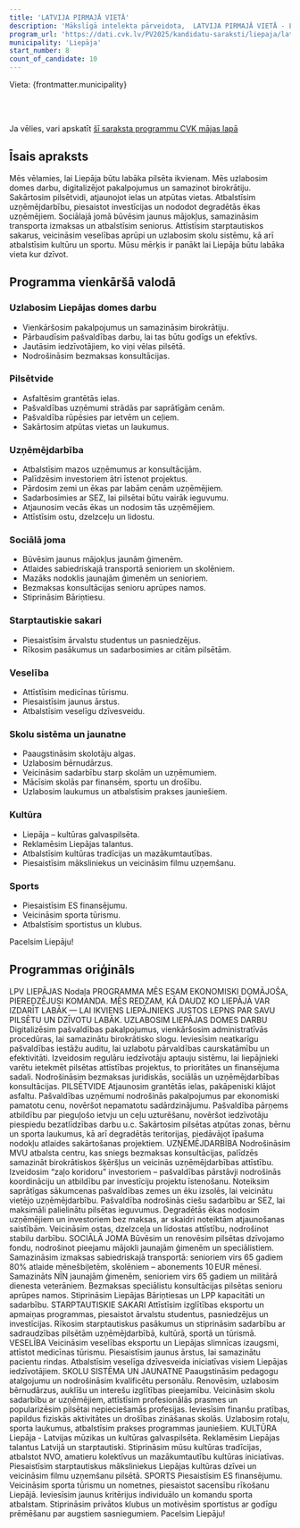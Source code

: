 ```yaml
---
title: 'LATVIJA PIRMAJĀ VIETĀ'
description: 'Mākslīgā intelekta pārveidota,  LATVIJA PIRMAJĀ VIETĀ - Liepāja programma vienkāršā valodā'
program_url: 'https://dati.cvk.lv/PV2025/kandidatu-saraksti/liepaja/latvija-pirmaja-vieta'
municipality: 'Liepāja'
start_number: 8
count_of_candidate: 10
---
```



Vieta: {frontmatter.municipality}<br/>

<Badge text="Pašvaldības pakalpojumu digitalizācija" variant="note" size="small" /> <Badge text="Ielu atjaunošana un labiekārtošana" variant="note" size="small" /> <Badge text="Uzņēmējdarbības atbalsts un investīciju piesaiste" variant="note" size="small" /> <Badge text="Mājokļu pieejamība un sociālā atbalsta palielināšana" variant="note" size="small" /> <Badge text="Izglītības un kultūras attīstība" variant="note" size="small" />

<br/><br/> 

<Card title='Šis ir mākslīga intelekta ģenerēts apraksts' icon='starlight'>
    Ja vēlies, vari apskatīt <a href={frontmatter.program_url} target='_blank'>šī saraksta programmu CVK mājas lapā</a>
    </Card>

## Īsais apraksts

Mēs vēlamies, lai Liepāja būtu labāka pilsēta ikvienam. Mēs uzlabosim domes darbu, digitalizējot pakalpojumus un samazinot birokrātiju. Sakārtosim pilsētvidi, atjaunojot ielas un atpūtas vietas. Atbalstīsim uzņēmējdarbību, piesaistot investīcijas un nododot degradētās ēkas uzņēmējiem. Sociālajā jomā būvēsim jaunus mājokļus, samazināsim transporta izmaksas un atbalstīsim seniorus. Attīstīsim starptautiskos sakarus, veicināsim veselības aprūpi un uzlabosim skolu sistēmu, kā arī atbalstīsim kultūru un sportu. Mūsu mērķis ir panākt lai Liepāja būtu labāka vieta kur dzīvot.

## Programma vienkāršā valodā

### Uzlabosim Liepājas domes darbu

*   Vienkāršosim pakalpojumus un samazināsim birokrātiju.
*   Pārbaudīsim pašvaldības darbu, lai tas būtu godīgs un efektīvs.
*   Jautāsim iedzīvotājiem, ko viņi vēlas pilsētā.
*   Nodrošināsim bezmaksas konsultācijas.

### Pilsētvide

*   Asfaltēsim grantētās ielas.
*   Pašvaldības uzņēmumi strādās par saprātīgām cenām.
*   Pašvaldība rūpēsies par ietvēm un ceļiem.
*   Sakārtosim atpūtas vietas un laukumus.

### Uzņēmējdarbība

*   Atbalstīsim mazos uzņēmumus ar konsultācijām.
*   Palīdzēsim investoriem ātri īstenot projektus.
*   Pārdosim zemi un ēkas par labām cenām uzņēmējiem.
*   Sadarbosimies ar SEZ, lai pilsētai būtu vairāk ieguvumu.
*   Atjaunosim vecās ēkas un nodosim tās uzņēmējiem.
*   Attīstīsim ostu, dzelzceļu un lidostu.

### Sociālā joma

*   Būvēsim jaunus mājokļus jaunām ģimenēm.
*   Atlaides sabiedriskajā transportā senioriem un skolēniem.
*   Mazāks nodoklis jaunajām ģimenēm un senioriem.
*   Bezmaksas konsultācijas senioru aprūpes namos.
*   Stiprināsim Bāriņtiesu.

### Starptautiskie sakari

*   Piesaistīsim ārvalstu studentus un pasniedzējus.
*   Rīkosim pasākumus un sadarbosimies ar citām pilsētām.

### Veselība

*   Attīstīsim medicīnas tūrismu.
*   Piesaistīsim jaunus ārstus.
*   Atbalstīsim veselīgu dzīvesveidu.

### Skolu sistēma un jaunatne

*   Paaugstināsim skolotāju algas.
*   Uzlabosim bērnudārzus.
*   Veicināsim sadarbību starp skolām un uzņēmumiem.
*   Mācīsim skolās par finansēm, sportu un drošību.
*   Uzlabosim laukumus un atbalstīsim prakses jauniešiem.

### Kultūra

*   Liepāja – kultūras galvaspilsēta.
*   Reklamēsim Liepājas talantus.
*   Atbalstīsim kultūras tradīcijas un mazākumtautības.
*   Piesaistīsim māksliniekus un veicināsim filmu uzņemšanu.

### Sports

*   Piesaistīsim ES finansējumu.
*   Veicināsim sporta tūrismu.
*   Atbalstīsim sportistus un klubus.

Pacelsim Liepāju!

## Programmas oriģināls

LPV LIEPĀJAS Nodaļa
PROGRAMMA
MĒS ESAM EKONOMISKI DOMĀJOŠA, PIEREDZĒJUSI KOMANDA. MĒS REDZAM, KĀ DAUDZ KO LIEPĀJĀ VAR IZDARĪT LABĀK — LAI IKVIENS LIEPĀJNIEKS JUSTOS LEPNS PAR SAVU PILSĒTU UN DZĪVOTU LABĀK.
UZLABOSIM LIEPĀJAS DOMES DARBU
Digitalizēsim pašvaldības pakalpojumus, vienkāršosim administratīvās procedūras, lai samazinātu birokrātisko slogu. Ieviesīsim neatkarīgu pašvaldības iestāžu auditu, lai uzlabotu pārvaldības caurskatāmību un efektivitāti. Izveidosim regulāru iedzīvotāju aptauju sistēmu, lai liepājnieki varētu ietekmēt pilsētas attīstības projektus, to prioritātes un finansējuma sadali. Nodrošināsim bezmaksas juridiskās, sociālās un uzņēmējdarbības konsultācijas.
PILSĒTVIDE
Atjaunosim grantētās ielas, pakāpeniski klājot asfaltu. Pašvaldības uzņēmumi nodrošinās pakalpojumus par ekonomiski pamatotu cenu, novēršot nepamatotu sadārdzinājumu. Pašvaldība pārņems atbildību par pieguļošo ietvju un ceļu uzturēšanu, novēršot iedzīvotāju piespiedu bezatlīdzības darbu u.c. Sakārtosim pilsētas atpūtas zonas, bērnu un sporta laukumus, kā arī degradētās teritorijas, piedāvājot īpašuma nodokļu atlaides sakārtošanas projektiem.
UZŅĒMĒJDARBĪBA
Nodrošināsim MVU atbalsta centru, kas sniegs bezmaksas konsultācijas, palīdzēs samazināt birokrātiskos šķēršļus un veicinās uzņēmējdarbības attīstību. Izveidosim “zaļo koridoru” investoriem – pašvaldības pārstāvji nodrošinās koordināciju un atbildību par investīciju projektu īstenošanu. Noteiksim saprātīgas sākumcenas pašvaldības zemes un ēku izsolēs, lai veicinātu vietējo uzņēmējdarbību. Pašvaldība nodrošinās ciešu sadarbību ar SEZ, lai maksimāli palielinātu pilsētas ieguvumus. Degradētās ēkas nodosim uzņēmējiem un investoriem bez maksas, ar skaidri noteiktām atjaunošanas saistībām. Veicināsim ostas, dzelzceļa un lidostas attīstību, nodrošinot stabilu darbību.
SOCIĀLĀ JOMA
Būvēsim un renovēsim pilsētas dzīvojamo fondu, nodrošinot pieejamu mājokli jaunajām ģimenēm un speciālistiem. Samazināsim izmaksas sabiedriskajā transportā: senioriem virs 65 gadiem 80% atlaide mēnešbiļetēm, skolēniem – abonements 10 EUR mēnesī. Samazināts NĪN jaunajām ģimenēm, senioriem virs 65 gadiem un militārā dienesta veterāniem. Bezmaksas speciālistu konsultācijas pilsētas senioru aprūpes namos. Stiprināsim Liepājas Bāriņtiesas un LPP kapacitāti un sadarbību.
STARPTAUTISKIE SAKARI
Attīstīsim izglītības eksportu un apmaiņas programmas, piesaistot ārvalstu studentus, pasniedzējus un investīcijas. Rīkosim starptautiskus pasākumus un stiprināsim sadarbību ar sadraudzības pilsētām uzņēmējdarbībā, kultūrā, sportā un tūrismā.
VESELĪBA
Veicināsim veselības eksportu un Liepājas slimnīcas izaugsmi, attīstot medicīnas tūrismu. Piesaistīsim jaunus ārstus, lai samazinātu pacientu rindas. Atbalstīsim veselīga dzīvesveida iniciatīvas visiem Liepājas iedzīvotājiem.
SKOLU SISTĒMA UN JAUNATNE
Paaugstināsim pedagogu atalgojumu un nodrošināsim kvalificētu personālu. Renovēsim, uzlabosim bērnudārzus, auklīšu un interešu izglītības pieejamību. Veicināsim skolu sadarbību ar uzņēmējiem, attīstīsim profesionālās prasmes un popularizēsim pilsētai nepieciešamās profesijas.
Ieviesīsim finanšu pratības, papildus fiziskās aktivitātes un drošības zināšanas skolās.
Uzlabosim rotaļu, sporta laukumus, atbalstīsim prakses programmas jauniešiem.
KULTŪRA
Liepāja - Latvijas mūzikas un kultūras galvaspilsēta. Reklamēsim Liepājas talantus Latvijā un starptautiski. Stiprināsim mūsu kultūras tradīcijas, atbalstot NVO, amatieru kolektīvus un mazākumtautību kultūras iniciatīvas. Piesaistīsim starptautiskus māksliniekus Liepājas kultūras dzīvei un veicināsim filmu uzņemšanu pilsētā.
SPORTS
Piesaistīsim ES finansējumu. Veicināsim sporta tūrismu un nometnes, piesaistot sacensību rīkošanu Liepājā. Ieviesīsim jaunus kritērijus individuālo un komandu sporta atbalstam. Stiprināsim privātos klubus un motivēsim sportistus ar godīgu prēmēšanu par augstiem sasniegumiem.
Pacelsim Liepāju!
